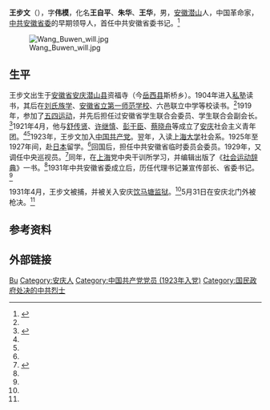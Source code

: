 {{Infobox Person
|name        = 王步文
|image       = Wang Buwen.jpg
|image_size  = 180px
|alt         = 
|caption     = 
|birth_date  = {{Birth date|1898|1|15}}
|birth_place = {{CHN-1889}}[[安徽省|安徽省]][[安庆|安庆]]
|death_date  = {{Death date and age|1931|5|31|1898|1|15}}
|death_place = {{ROC}}[[安徽省|安徽省]][[安庆|安庆]]
|other_names = 王伟模
|known_for   = 
|party       = {{CPC}}
|nationality = 
|occupation  = 
|alma_mater  = 
|title       = 
|spouse      = [[方启坤|方启坤]]
|parents     = 
|children    = 
|relations   = 
|awards      = 
}}

'''王步文'''（{{bd|1898年|1月15日|1931年|5月31日|catIdx=Wang王}}），字'''伟模'''，化名'''王自平'''、'''朱华'''、'''王华'''，男，[[安徽省|安徽]][[潜山县|潜山]]人，中国革命家，[[中共安徽省委|中共安徽省委]]的早期领导人，首任中共安徽省委书记。<ref name="aqdfz">{{cite web|url=http://www.aqdfz.gov.cn/news_show.asp?id=9651A500-BC78-416C-A450-7D88C3F34D36|title=王步文|work=安庆地方志|date=2009-01-06|accessdate=2010-06-16}}{{dead link|date=2018年3月 |bot=InternetArchiveBot |fix-attempted=yes }}</ref>

[[File:Wang_Buwen_will.jpg|thumb]]
== 生平 ==
王步文出生于[[安徽省|安徽省]][[安庆|安庆]][[潜山县|潜山县]]资福寺（今[[岳西县|岳西县]]斯桥乡）。1904年进入[[私塾|私塾]]读书，其后在[[刘氏族学|刘氏族学]]、[[安徽省立第一师范学校|安徽省立第一师范学校]]、六邑联立中学等校读书。<ref name="aqdfz" />1919年，参加了[[五四运动|五四运动]]，并先后担任过安徽省学生联合会委员、学生联合会副会长。<ref name="qd">{{cite web|url=http://www.qingdaonews.com/content/2006-02/17/content_6041721.htm|title=王步文|work=青岛日报|date=2006-02-17|accessdate=2010-06-16|archive-date=2019-08-27|archive-url=https://web.archive.org/web/20190827091232/http://www.qingdaonews.com/content/2006-02/17/content_6041721.htm|dead-url=no}}</ref>1921年4月，他与[[舒传贤|舒传贤]]、[[许继慎|许继慎]]、[[彭干臣|彭干臣]]、[[蔡晓舟|蔡晓舟]]等成立了[[安庆|安庆]]社会主义青年团。<ref name="aqdfz" /><ref name="qd" />1923年，王步文加入[[中国共产党|中国共产党]]。翌年，入读[[上海大学_(民国)|上海大学]]社会系。1925年至1927年间，赴[[日本|日本]]留学。<ref name="aqdfz" />回国后，担任中共安徽省临时委员会委员。1929年，又调任中央巡视员。<ref name="people">{{cite web|url=http://unn.people.com.cn/GB/22220/104368/104375/6501426.html|title=王步文——中共安徽省委首任书记|work=人民网|date=2007-11-08|accessdate=2010-06-16|archive-date=2019-08-25|archive-url=https://web.archive.org/web/20190825072615/http://unn.people.com.cn/GB/22220/104368/104375/6501426.html|dead-url=no}}</ref>同年，在[[上海|上海]]党中央干训所学习，并编辑出版了《[[s:社会运动辞典|社会运动辞典]]》一书。<ref name="aqdfz" />1931年中共安徽省委成立后，历任代理书记兼宣传部长、省委书记。<ref name="people" />

1931年4月，王步文被捕，并被关入安庆[[饮马塘监狱|饮马塘监狱]]。<ref name="people" />5月31日在安庆北门外被枪决。<ref name="aqdfz" />

== 参考资料 ==
{{reflist}}

== 外部链接 ==
{{Commonscat|Wang Buwen}}
{{Wikisource author}}

{{Authority control}}
{{DEFAULTSORT:Wang王}}
[[Category:王姓|Bu]]
[[Category:安庆人|Category:安庆人]]
[[Category:中国共产党党员_(1923年入党)|Category:中国共产党党员 (1923年入党)]]
[[Category:国民政府处决的中共烈士|Category:国民政府处决的中共烈士]]